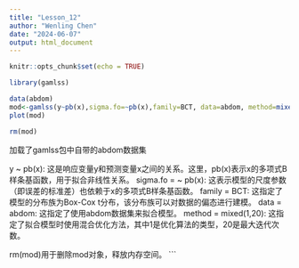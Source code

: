 ```yaml
---
title: "Lesson_12"
author: "Wenling Chen"
date: "2024-06-07"
output: html_document
---
```


```r
knitr::opts_chunk$set(echo = TRUE)
```

```r
library(gamlss)

data(abdom)
mod<-gamlss(y~pb(x),sigma.fo=~pb(x),family=BCT, data=abdom, method=mixed(1,20))
plot(mod)

rm(mod)
```

加载了gamlss包中自带的abdom数据集

y ~ pb(x): 这是响应变量y和预测变量x之间的关系。这里，pb(x)表示x的多项式B样条基函数，用于拟合非线性关系。
sigma.fo = ~ pb(x): 这表示模型的尺度参数（即误差的标准差）也依赖于x的多项式B样条基函数。
family = BCT: 这指定了模型的分布族为Box-Cox t分布，该分布族可以对数据的偏态进行建模。
data = abdom: 这指定了使用abdom数据集来拟合模型。
method = mixed(1,20): 这指定了拟合模型时使用混合优化方法，其中1是优化算法的类型，20是最大迭代次数。

rm(mod)用于删除mod对象，释放内存空间。
```

